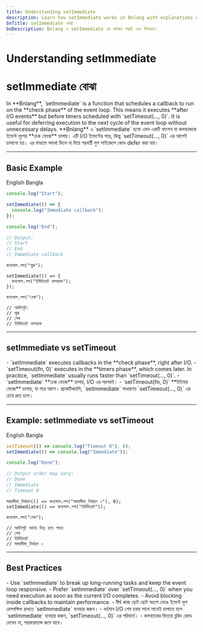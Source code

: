 ```yaml
---
title: Understanding setImmediate
description: Learn how setImmediate works in Bnlang with explanations and examples in Bangla and English.
bnTitle: setImmediate বোঝা
bnDescription: Bnlang এ setImmediate এর কাজের পদ্ধতি এবং উদাহরণ।
---
```


# <I18nEnglish>Understanding setImmediate</I18nEnglish>
# <I18nBangla>setImmediate বোঝা</I18nBangla>

<I18nEnglish>
In **Bnlang**, `setImmediate` is a function that schedules a callback to run on the **check phase** of the event loop.  
This means it executes **after I/O events** but before timers scheduled with `setTimeout(…, 0)`.  
It is useful for deferring execution to the next cycle of the event loop without unnecessary delays.
</I18nEnglish>

<I18nBangla>
**Bnlang** এ `setImmediate` হলো এমন একটি ফাংশন যা কলব্যাককে ইভেন্ট লুপের **চেক ফেজে** চালায়।  
এটি I/O ইভেন্টের পরে, কিন্তু `setTimeout(…, 0)` এর আগেই চালানো হয়।  
এর মাধ্যমে অযথা ডিলে না দিয়ে পরবর্তী লুপ সাইকেলে কোড defer করা যায়।
</I18nBangla>

---

## Basic Example

<Tabs defaultValue="english" className="w-full">
  <TabsList>
    <TabsTrigger value="english">English</TabsTrigger>
    <TabsTrigger value="bangla">Bangla</TabsTrigger>
  </TabsList>

  <TabsContent value="english">

```js
console.log("Start");

setImmediate(() => {
  console.log("Immediate callback");
});

console.log("End");

// Output:
// Start
// End
// Immediate callback
```
  </TabsContent>

  <TabsContent value="bangla">

```bnl
কনসোল.লগ("শুরু");

setImmediate(() => {
  কনসোল.লগ("ইমিডিয়েট কলব্যাক");
});

কনসোল.লগ("শেষ");

// আউটপুট:
// শুরু
// শেষ
// ইমিডিয়েট কলব্যাক
```
  </TabsContent>

  
</Tabs>

---

## setImmediate vs setTimeout

<I18nEnglish>
- `setImmediate` executes callbacks in the **check phase**, right after I/O.  
- `setTimeout(fn, 0)` executes in the **timers phase**, which comes later.  
In practice, `setImmediate` usually runs faster than `setTimeout(…, 0)`.
</I18nEnglish>

<I18nBangla>
- `setImmediate` **চেক ফেজে** চালায়, I/O এর পরপরই।  
- `setTimeout(fn, 0)` **টাইমার ফেজে** চালায়, যা পরে আসে।  
প্র্যাকটিক্যালি, `setImmediate` সাধারণত `setTimeout(…, 0)` এর চেয়ে দ্রুত চলে।
</I18nBangla>

---

## Example: setImmediate vs setTimeout

<Tabs defaultValue="english" className="w-full">
  <TabsList>
    <TabsTrigger value="english">English</TabsTrigger>
    <TabsTrigger value="bangla">Bangla</TabsTrigger>
    
  </TabsList>

  <TabsContent value="english">

```js
setTimeout(() => console.log("Timeout 0"), 0);
setImmediate(() => console.log("Immediate"));

console.log("Done");

// Output order may vary:
// Done
// Immediate
// Timeout 0
```
  </TabsContent>

  <TabsContent value="bangla">

```bnl
সময়সীমা_নির্ধারণ(() => কনসোল.লগ("সময়সীমা_নির্ধারণ ০"), 0);
setImmediate(() => কনসোল.লগ("ইমিডিয়েট"));

কনসোল.লগ("শেষ");

// আউটপুট অর্ডার ভিন্ন হতে পারে:
// শেষ
// ইমিডিয়েট
// সময়সীমা_নির্ধারণ ০
```
  </TabsContent>

  
</Tabs>

---

## Best Practices

<I18nEnglish>
- Use `setImmediate` to break up long-running tasks and keep the event loop responsive.  
- Prefer `setImmediate` over `setTimeout(…, 0)` when you need execution as soon as the current I/O completes.  
- Avoid blocking inside callbacks to maintain performance.
</I18nEnglish>

<I18nBangla>
- দীর্ঘ কাজ ছোট ছোট অংশে ভেঙে ইভেন্ট লুপ রেসপন্সিভ রাখতে `setImmediate` ব্যবহার করুন।  
- বর্তমান I/O শেষ হবার সাথে সাথেই চালাতে হলে `setImmediate` ব্যবহার করুন, `setTimeout(…, 0)` এর পরিবর্তে।  
- কলব্যাকের ভিতরে ব্লকিং কোড দেবেন না, পারফরম্যান্স কমে যাবে।
</I18nBangla>
